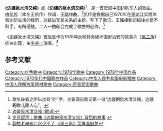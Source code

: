 《'''边疆泉水清又纯'''》或《'''边疆的泉水清又纯'''》<ref>歌名後者之所以加有“的”字，主要源自歌词第一句“边疆'''的'''泉水清又纯，边疆'''的'''歌儿暖人心”。</ref>，是一首赞颂中国[[边防军|边防军人]]的歌曲，由[[凯传|凯传]]（本名王凯传）作词，[[王酩|王酩]]作曲。<ref>[http://ent.people.com.cn/GB/8222/42058/14078351.html 边疆泉水清又纯 (歌词)]</ref>凯传是根据自己1970年在[[黑龙江省|黑龙江]]实践体验边防生活的经历，总结出军民关系的主题，写下了歌词。王酩接到词稿後亦爱不释手，有所感触，二人一拍即合完成了歌曲的创作。<ref>[http://tv.people.com.cn/GB/150716/14932745.html 岁月留声：歌曲《边疆的泉水清又纯》背后的故事] {{webarchive|url=https://web.archive.org/web/20160304083542/http://tv.people.com.cn/GB/150716/14932745.html |date=2016-03-04 }}</ref>

《边疆泉水清又纯》首版是作为1978年反映特务破坏国家治安的故事片《[[黑三角_(电影)|黑三角]]》插曲出现，由[[李谷一|李谷一]]演唱。<ref>[http://www.022net.com/2009/7-30/422441402896221.html 翻拍老电影口水少不了 《黑三角》荧屏温旧梦]{{dead link|date=2018年4月 |bot=InternetArchiveBot |fix-attempted=yes }}</ref>

== 参考文献 ==
<div class="references-small">
<references />
</div>

{{中宣部推荐100首爱国歌曲}}

[[Category:红色歌曲|Category:红色歌曲]]
[[Category:1978年歌曲|Category:1978年歌曲]]
[[Category:1978年中国作品|Category:1978年中国作品]]
[[Category:1970年代中国歌曲作品|Category:1970年代中国歌曲作品]]
[[Category:中华人民共和国电影插曲|Category:中华人民共和国电影插曲]]
[[Category:中国人民解放军题材歌曲|Category:中国人民解放军题材歌曲]]
[[Category:百首爱国歌曲|Category:百首爱国歌曲]]
